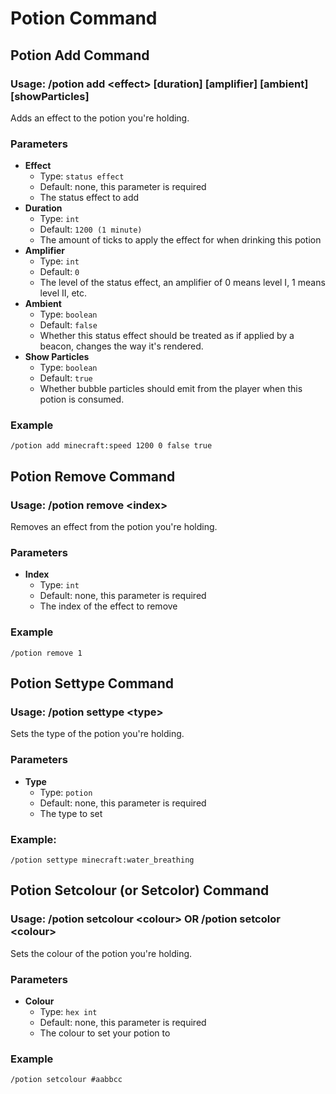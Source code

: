 # Potion Command
## Potion Add Command
### Usage: /potion add <effect\> \[duration] \[amplifier] \[ambient] \[showParticles]
Adds an effect to the potion you're holding.

### Parameters
- **Effect**
  + Type: `status effect`
  + Default: none, this parameter is required
  + The status effect to add
- **Duration**
  + Type: `int`
  + Default: `1200 (1 minute)`
  + The amount of ticks to apply the effect for when drinking this potion
- **Amplifier**
  + Type: `int`
  + Default: `0`
  + The level of the status effect, an amplifier of 0 means level I, 1 means level II, etc.
- **Ambient**
  + Type: `boolean`
  + Default: `false`
  + Whether this status effect should be treated as if applied by a beacon, changes the way it's rendered.
- **Show Particles**
  + Type: `boolean`
  + Default: `true`
  + Whether bubble particles should emit from the player when this potion is consumed.

### Example
`/potion add minecraft:speed 1200 0 false true`

## Potion Remove Command
### Usage: /potion remove <index\>
Removes an effect from the potion you're holding.

### Parameters
- **Index**
  + Type: `int`
  + Default: none, this parameter is required
  + The index of the effect to remove

### Example
`/potion remove 1`

## Potion Settype Command
### Usage: /potion settype <type\>
Sets the type of the potion you're holding.

### Parameters
- **Type**
  + Type: `potion`
  + Default: none, this parameter is required
  + The type to set

### Example:
`/potion settype minecraft:water_breathing`

## Potion Setcolour (or Setcolor) Command
### Usage: /potion setcolour <colour\> OR /potion setcolor <colour\>
Sets the colour of the potion you're holding.

### Parameters
- **Colour**
  + Type: `hex int`
  + Default: none, this parameter is required
  + The colour to set your potion to

### Example
`/potion setcolour #aabbcc`
